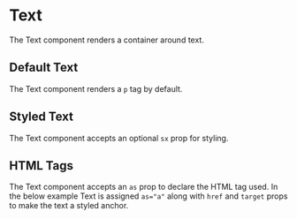 
<Meta of={Stories} />

# Text

The Text component renders a container around text.

## Default Text

The Text component renders a `p` tag by default.

<Canvas of={Stories.Default} />

## Styled Text

The Text component accepts an optional `sx` prop for styling.

<Canvas of={Stories.StyledText} />

## HTML Tags

The Text component accepts an `as` prop to declare the HTML tag used. In the below example Text is assigned `as="a"` along with `href` and `target` props to make the text a styled anchor.

<Canvas of={Stories.SpanText} />